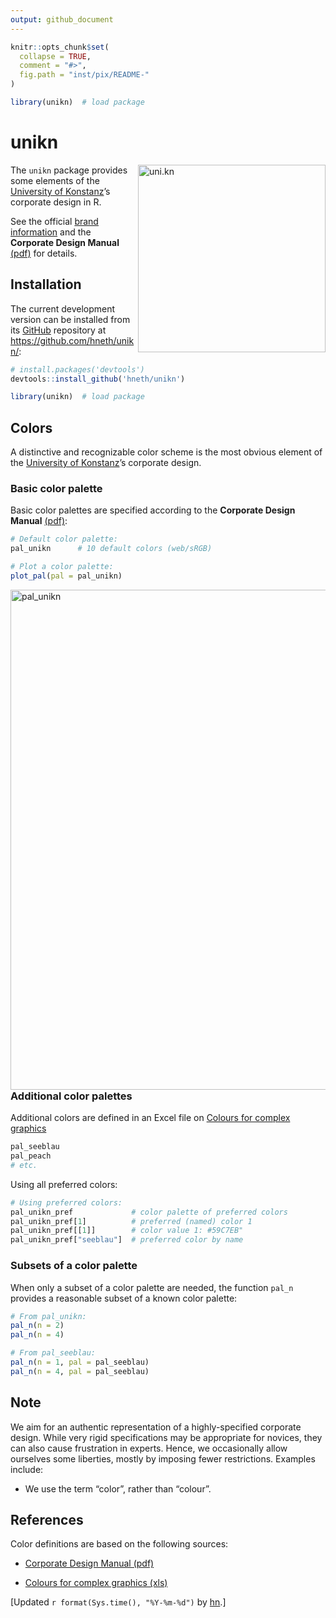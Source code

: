 ```yaml
---
output: github_document
---
```


<!-- README.md is generated from README.Rmd. Please edit THIS (Rmd) file. -->

```r
knitr::opts_chunk$set(
  collapse = TRUE,
  comment = "#>",
  fig.path = "inst/pix/README-"
)

library(unikn)  # load package
```

# unikn

<!-- uni.kn logo and link: -->  
<!-- ![](./inst/pix/logo.svg) --> 
<a href="https://www.uni.kn/">
<img src = "./inst/pix/logo_min.png" alt = "uni.kn" width = "300px" align = "right" style = "width: 300px; float: right; border:30;"/>
</a>

The `unikn` package provides some elements of the [University of Konstanz](https://www.uni-konstanz.de/)'s corporate design in R.

See the official [brand information](https://www.uni-konstanz.de/en/university/news-and-media/create-online-and-print-media/corporate-design/) and the 
**Corporate Design Manual** [(pdf)](https://www.uni-konstanz.de/typo3temp/secure_downloads/57014/0/0143c03b80bd1fa99843c8f8686f806305928078/UKN_CD_Manual_150921.pdf) for details. 


## Installation

The current development version can be installed from its [GitHub](https://github.com) repository at <https://github.com/hneth/unikn/>: 

```r
# install.packages('devtools')
devtools::install_github('hneth/unikn')

library(unikn)  # load package
```


## Colors

A distinctive and recognizable color scheme is the most obvious element of the [University of Konstanz](https://www.uni-konstanz.de/)'s corporate design.

### Basic color palette

Basic color palettes are specified according to the **Corporate Design Manual** [(pdf)](https://www.uni-konstanz.de/typo3temp/secure_downloads/57014/0/0143c03b80bd1fa99843c8f8686f806305928078/UKN_CD_Manual_150921.pdf):

```r
# Default color palette:
pal_unikn      # 10 default colors (web/sRGB)

# Plot a color palette:
plot_pal(pal = pal_unikn)
```

<img src = "./inst/pix/pal_unikn.png" width = "800px" align = "left" alt = "pal_unikn" style = "width: 800px; border:10;"/>

### Additional color palettes

Additional colors are defined in an Excel file on [Colours for complex graphics](https://www.uni-konstanz.de/en/university/news-and-media/create-online-and-print-media/corporate-design/colours-for-complex-graphics/)

```r
pal_seeblau
pal_peach
# etc.
```

Using all preferred colors:

```r
# Using preferred colors:
pal_unikn_pref             # color palette of preferred colors
pal_unikn_pref[1]          # preferred (named) color 1
pal_unikn_pref[[1]]        # color value 1: #59C7EB"
pal_unikn_pref["seeblau"]  # preferred color by name
```

### Subsets of a color palette

When only a subset of a color palette are needed, the function `pal_n` provides a reasonable subset of a known color palette:

```r
# From pal_unikn:
pal_n(n = 2)
pal_n(n = 4)

# From pal_seeblau:
pal_n(n = 1, pal = pal_seeblau)
pal_n(n = 4, pal = pal_seeblau)
```


## Note

We aim for an authentic representation of a highly-specified corporate design. While very rigid specifications may be appropriate for novices, they can also cause frustration in experts. Hence, we occasionally allow ourselves some liberties, mostly by imposing fewer restrictions. Examples include: 

- We use the term "color", rather than "colour".


## References

Color definitions are based on the following sources:

- [Corporate Design Manual (pdf)](https://www.uni-konstanz.de/typo3temp/secure_downloads/57014/0/0143c03b80bd1fa99843c8f8686f806305928078/UKN_CD_Manual_150921.pdf)

- [Colours for complex graphics (xls)](https://www.uni-konstanz.de/en/university/news-and-media/create-online-and-print-media/corporate-design/colours-for-complex-graphics/)


<!-- Update: -->

[Updated `r format(Sys.time(), "%Y-%m-%d")` by [hn](https://neth.de).]  

<!-- eof. -->